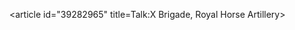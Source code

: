 <article id="39282965" title=Talk:X Brigade, Royal Horse Artillery>
	<talkpage id="39282965" title="Talk:X Brigade, Royal Horse Artillery">
{{WPMILHIST|class=start|B1=y|B2=n|B3=y|B4=y|B5=y|British=y|WWI=y}}
	</talkpage>
</article>